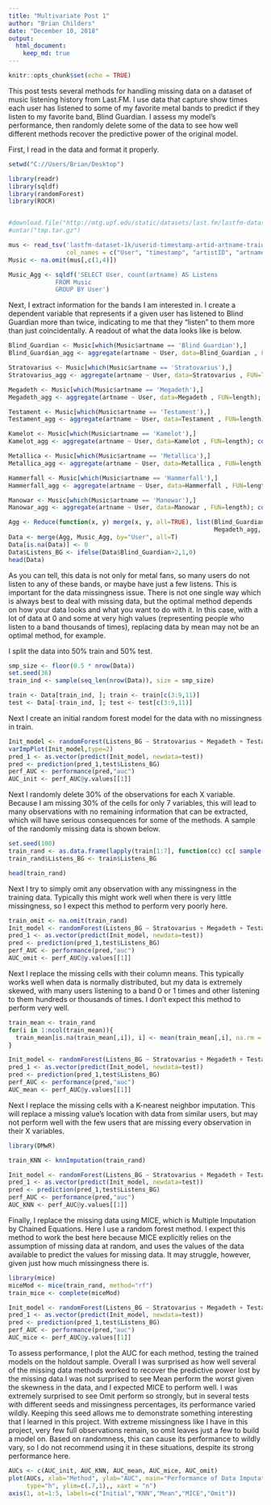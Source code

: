 ```yaml
---
title: "Multivariate Post 1"
author: "Brian Childers"
date: "December 10, 2018"
output: 
  html_document:
    keep_md: true
---
```


```r
knitr::opts_chunk$set(echo = TRUE)  
```

This post tests several methods for handling missing data on a dataset of music listening history from Last.FM. I use data that capture show times each user has listened to some of my favorite metal bands to predict if they listen to my favorite band, Blind Guardian. I assess my model's performance, then randomly delete some of the data to see how well different methods recover the predictive power of the original model. 


First, I read in the data and format it properly.  

```r
setwd("C://Users/Brian/Desktop")

library(readr)
library(sqldf)
library(randomForest)
library(ROCR)


#download.file("http://mtg.upf.edu/static/datasets/last.fm/lastfm-dataset-1K.tar.gz",destfile="tmp.tar.gz")
#untar("tmp.tar.gz")

mus <- read_tsv('lastfm-dataset-1k/userid-timestamp-artid-artname-traid-traname.tsv',
                col_names = c("User", "timestamp", "artistID", "artname", "trackid","trackname"))
Music <- na.omit(mus[,c(1,4)])

Music_Agg <- sqldf('SELECT User, count(artname) AS Listens
             FROM Music
             GROUP BY User')
```


Next, I extract information for the bands I am interested in. I create a dependent variable that represents if a given user has listened to Blind Guardian more than twice, indicating to me that they "listen" to them more than just coincidentally. A readout of what the data looks like is below.

```r
Blind_Guardian <- Music[which(Music$artname == 'Blind Guardian'),]
Blind_Guardian_agg <- aggregate(artname ~ User, data=Blind_Guardian , FUN=length); colnames(Blind_Guardian_agg) <- c('User','Blind_Guardian')

Stratovarius <- Music[which(Music$artname == 'Stratovarius'),]
Stratovarius_agg <- aggregate(artname ~ User, data=Stratovarius , FUN=length); colnames(Stratovarius_agg) <- c('User','Stratovarius')

Megadeth <- Music[which(Music$artname == 'Megadeth'),]
Megadeth_agg <- aggregate(artname ~ User, data=Megadeth , FUN=length); colnames(Megadeth_agg) <- c('User','Megadeth')

Testament <- Music[which(Music$artname == 'Testament'),]
Testament_agg <- aggregate(artname ~ User, data=Testament , FUN=length); colnames(Testament_agg) <- c('User','Testament')

Kamelot <- Music[which(Music$artname == 'Kamelot'),]
Kamelot_agg <- aggregate(artname ~ User, data=Kamelot , FUN=length); colnames(Kamelot_agg) <- c('User','Kamelot')

Metallica <- Music[which(Music$artname == 'Metallica'),]
Metallica_agg <- aggregate(artname ~ User, data=Metallica , FUN=length); colnames(Metallica_agg) <- c('User','Metallica')

Hammerfall <- Music[which(Music$artname == 'Hammerfall'),]
Hammerfall_agg <- aggregate(artname ~ User, data=Hammerfall , FUN=length); colnames(Hammerfall_agg) <- c('User','Hammerfall')

Manowar <- Music[which(Music$artname == 'Manowar'),]
Manowar_agg <- aggregate(artname ~ User, data=Manowar , FUN=length); colnames(Manowar_agg) <- c('User','Manowar')

Agg <- Reduce(function(x, y) merge(x, y, all=TRUE), list(Blind_Guardian_agg, Stratovarius_agg, Metallica_agg,Hammerfall_agg,
                                                         Megadeth_agg, Testament_agg, Kamelot_agg, Manowar_agg))
Data <- merge(Agg, Music_Agg, by="User", all=T)
Data[is.na(Data)] <- 0
Data$Listens_BG <- ifelse(Data$Blind_Guardian>2,1,0)
head(Data)
```


As you can tell, this data is not only for metal fans, so many users do not listen to any of these bands, or maybe have just a few listens. This is important for the data missingness issue. There is not one single way which is always best to deal with missing data, but the optimal method depends on how your data looks and what you want to do with it. In this case, with a lot of data at 0 and some at very high values (representing people who listen to a band thousands of times), replacing data by mean may not be an optimal method, for example.

I split the data into 50% train and 50% test.

```r
smp_size <- floor(0.5 * nrow(Data))
set.seed(36)
train_ind <- sample(seq_len(nrow(Data)), size = smp_size)

train <- Data[train_ind, ]; train <- train[c(3:9,11)]
test <- Data[-train_ind, ]; test <- test[c(3:9,11)]
```

Next I create an initial random forest model for the data with no missingness in train.
```r
Init_model <- randomForest(Listens_BG ~ Stratovarius + Megadeth + Testament + Kamelot + Metallica + Hammerfall + Manowar, data=train, importance=T, ntree=100)
varImpPlot(Init_model,type=2)
pred_1 <- as.vector(predict(Init_model, newdata=test))
pred <- prediction(pred_1,test$Listens_BG)
perf_AUC <- performance(pred,"auc")
AUC_init <- perf_AUC@y.values[[1]]
```

Next I randomly delete 30% of the observations for each X variable. Because I am missing 30% of the cells for only 7 variables, this will lead to many observations with no remaining information that can be extracted, which will have serious consequences for some of the methods. A sample of the randomly missing data is shown below.

```r
set.seed(100)
train_rand <- as.data.frame(lapply(train[1:7], function(cc) cc[ sample(c(TRUE, NA), prob = c(0.7, 0.3), size = length(cc), replace = TRUE) ]))
train_rand$Listens_BG <- train$Listens_BG

head(train_rand)
```

Next I try to simply omit any observation with any missingness in the training data. Typically this might work well when there is very little missingness, so I expect this method to perform very poorly here.

```r
train_omit <- na.omit(train_rand)
Init_model <- randomForest(Listens_BG ~ Stratovarius + Megadeth + Testament + Kamelot + Metallica + Hammerfall + Manowar, data=train_omit, importance=T, ntree=100)
pred_1 <- as.vector(predict(Init_model, newdata=test))
pred <- prediction(pred_1,test$Listens_BG)
perf_AUC <- performance(pred,"auc")
AUC_omit <- perf_AUC@y.values[[1]]
```

Next I replace the missing cells with their column means. This typically works well when data is normally distributed, but my data is extremely skewed, with many users listening to a band 0 or 1 times and other listening to them hundreds or thousands of times. I don't expect this method to perform very well.

```r
train_mean <- train_rand
for(i in 1:ncol(train_mean)){
  train_mean[is.na(train_mean[,i]), i] <- mean(train_mean[,i], na.rm = TRUE)
}

Init_model <- randomForest(Listens_BG ~ Stratovarius + Megadeth + Testament + Kamelot, data=train_mean, importance=T, ntree=100)
pred_1 <- as.vector(predict(Init_model, newdata=test))
pred <- prediction(pred_1,test$Listens_BG)
perf_AUC <- performance(pred,"auc")
AUC_mean <- perf_AUC@y.values[[1]]
```

Next I replace the missing cells with a K-nearest neighbor imputation. This will replace a missing value's location with data from similar users, but may not perform well with the few users that are missing every observation in their X variables.

```r
library(DMwR)

train_KNN <- knnImputation(train_rand)

Init_model <- randomForest(Listens_BG ~ Stratovarius + Megadeth + Testament + Kamelot, data=train_KNN, importance=T, ntree=100)
pred_1 <- as.vector(predict(Init_model, newdata=test))
pred <- prediction(pred_1,test$Listens_BG)
perf_AUC <- performance(pred,"auc")
AUC_KNN <- perf_AUC@y.values[[1]]
```

Finally, I replace the missing data using MICE, which is Multiple Imputation by Chained Equations. Here I use a random forest method. I expect this method to work the best here because MICE explicitly relies on the assumption of missing data at random, and uses the values of the data available to predict the values for missing data. It may struggle, however, given just how much missingness there is.

```r
library(mice)
miceMod <- mice(train_rand, method="rf")
train_mice <- complete(miceMod)

Init_model <- randomForest(Listens_BG ~ Stratovarius + Megadeth + Testament + Kamelot, data=train_mice, importance=T, ntree=100)
pred_1 <- as.vector(predict(Init_model, newdata=test))
pred <- prediction(pred_1,test$Listens_BG)
perf_AUC <- performance(pred,"auc")
AUC_mice <- perf_AUC@y.values[[1]]
```

To assess performance, I plot the AUC for each method, testing the trained models on the holdout sample. Overall I was surprised as how well several of the missing data methods worked to recover the predictive power lost by the missing data.I was not surprised to see Mean perform the worst given the skewness in the data, and I expected MICE to perform well. I was extremely surprised to see Omit perform so strongly, but in several tests with different seeds and missingness percentages, its performance varied wildly. Keeping this seed allows me to demonstrate something interesting that I learned in this project. With extreme missingness like I have in this project, very few full observations remain, so omit leaves just a few to build a model on. Based on randomness, this can cause its performance to wildly vary, so I  do not recommend using it in these situations, despite its strong performance here.

```r
AUCs <- c(AUC_init, AUC_KNN, AUC_mean, AUC_mice, AUC_omit)
plot(AUCs, xlab="Method", ylab="AUC", main="Performance of Data Imputation",
     type="h", ylim=c(.7,1),, xaxt = "n")
axis(1, at=1:5, labels=c("Initial","KNN","Mean","MICE","Omit"))
```


